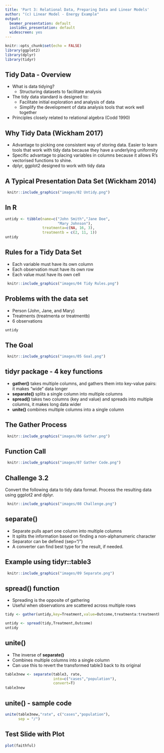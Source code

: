 ```yaml
---
title: 'Part 3: Relational Data, Preparing Data and Linear Models'
author: "(c) Linear Model - Energy Example"
output:
  beamer_presentation: default
  ioslides_presentation: default
  widescreen: yes
---
```


```r
knitr::opts_chunk$set(echo = FALSE)
library(ggplot2)
library(dplyr)
library(tidyr)
```

## Tidy Data - Overview

- What is data tidying?
  + Structuring datasets to facilitate analysis
- The tidy data standard is designed to:
  + Facilitate initial exploration and analysis of data
  + Simplify the development of data analysis tools that work well together
- Principles closely related to relational algebra (Codd 1990)

## Why Tidy Data (Wickham 2017)

- Advantage to picking one consistent way of storing data. Easier to learn tools that work with tidy data because they have a underlying uniformity
- Specific advantage to placing variables in columns because it allows R’s vectorised functions to shine.
- dplyr, ggplot2 designed to work with tidy data

## A Typical Presentation Data Set (Wickham 2014)

```r
 knitr::include_graphics("images/02 Untidy.png")
```

## In R

```r
untidy <- tibble(name=c("John Smith","Jane Doe",
                        "Mary Johnson"),
                 treatmenta=c(NA, 16, 3),
                 treatmentb = c(2, 11, 1))
untidy
```

## Rules for a Tidy Data Set
- Each variable must have its own column
- Each observation must have its own row
- Each value must have its own cell

```r
 knitr::include_graphics("images/04 Tidy Rules.png")
```

## Problems with the data set
- Person (John, Jane, and Mary)
- Treatments (treatmenta or treatmentb)
- 6 observations

```r
untidy
```

## The Goal

```r
 knitr::include_graphics("images/05 Goal.png")
```

## **tidyr** package - 4 key functions

- **gather()** takes multiple columns, and gathers them into key-value pairs: it makes “wide” data longer
- **separate()** splits a single column into multiple columns
- **spread()** takes two columns (key and value) and spreads into multiple columns, it makes long data wider
- **unite()** combines multiple columns into a single column

## The Gather Process

```r
 knitr::include_graphics("images/06 Gather.png")
```

## Function Call

```r
 knitr::include_graphics("images/07 Gather Code.png")
```

## Challenge 3.2
Convert the following data to tidy data format. Process the resulting data using ggplot2 and dplyr.

```r
 knitr::include_graphics("images/08 Challenge.png")
```

## **separate()**
- Separate pulls apart one column into multiple columns
- It splits the information based on finding a non-alphanumeric character
- Separator can be defined (sep=“/”)
- A converter can find best type for the result, if needed.

## Example using tidyr::table3

```r
 knitr::include_graphics("images/09 Separate.png")
```


## **spread()** function
- Spreading is the opposite of gathering
- Useful when observations are scattered across multiple rows
```r
tidy <- gather(untidy,key=Treatment,value=Outcome,treatmenta:treatmentb)
```
```r
untidy <- spread(tidy,Treatment,Outcome)
untidy
```

## **unite()**
- The inverse of **separate()**
- Combines multiple columns into a single column
- Can use this to revert the transformed table3 back to its original 
```r
table3new <- separate(table3, rate, 
                      into=c("cases","population"),
                      convert=T)
table3new
```

## **unite()** - sample code
 
```r
unite(table3new,"rate", c("cases","population"),
      sep = "/")
```

## Test Slide with Plot

```r
plot(faithful)
```


